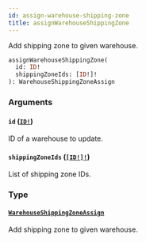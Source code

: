 ```yaml
---
id: assign-warehouse-shipping-zone
title: assignWarehouseShippingZone
---
```


Add shipping zone to given warehouse.

```graphql
assignWarehouseShippingZone(
  id: ID!
  shippingZoneIds: [ID!]!
): WarehouseShippingZoneAssign

```

### Arguments

#### `id` ([`ID!`](../../../developer/api-reference/scalars/id))

ID of a warehouse to update.

#### `shippingZoneIds` ([`[ID!]!`](../../../developer/api-reference/scalars/id))

List of shipping zone IDs.

### Type

#### [`WarehouseShippingZoneAssign`](../../../developer/api-reference/objects/warehouse-shipping-zone-assign)

Add shipping zone to given warehouse.
